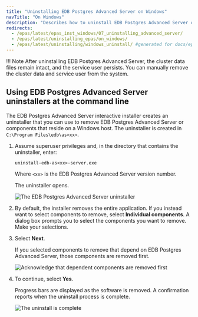 ```yaml
---
title: "Uninstalling EDB Postgres Advanced Server on Windows"
navTitle: "On Windows"
description: "Describes how to uninstall EDB Postgres Advanced Server on Windows"
redirects:
  - /epas/latest/epas_inst_windows/07_uninstalling_advanced_server/
  - /epas/latest/uninstalling_epas/on_windows/
  - /epas/latest/uninstalling/windows_uninstall/ #generated for docs/epas/reorg-role-use-case-mode
---
```


!!! Note 
    After uninstalling EDB Postgres Advanced Server, the cluster data files remain intact, and the service user persists. You can manually remove the cluster data and service user from the system.

## Using EDB Postgres Advanced Server uninstallers at the command line

The EDB Postgres Advanced Server interactive installer creates an uninstaller that you can use to remove EDB Postgres Advanced Server or components that reside on a Windows host. The uninstaller is created in `C:\Program Files\edb\as<xx>`. 

1. Assume superuser privileges and, in the directory that contains the uninstaller, enter:

    ```text
    uninstall-edb-as<xx>-server.exe
    ```
    Where `<xx>` is the EDB Postgres Advanced Server version number.

    The uninstaller opens.

    ![The EDB Postgres Advanced Server uninstaller](../../images/advanced_server_uninstaller.png)

1.  By default, the installer removes the entire application. If you instead want to select components to remove, select **Individual components**. A dialog box prompts you to select the components you want to remove. Make your selections.

1. Select **Next**.

    If you selected components to remove that depend on EDB Postgres Advanced Server, those components are removed first. 

    ![Acknowledge that dependent components are removed first](../../images/acknowledging_components_removed.png)

1.  To continue, select **Yes**.

    Progress bars are displayed as the software is removed. A confirmation reports when the uninstall process is complete.

    ![The uninstall is complete](../../images/uninstallation_complete.png)

